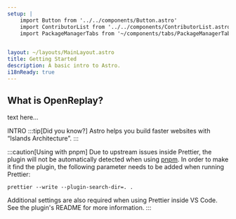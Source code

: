 ```yaml
---
setup: |
    import Button from '../../components/Button.astro'
    import ContributorList from '../../components/ContributorList.astro'
    import PackageManagerTabs from '~/components/tabs/PackageManagerTabs.astro'
    

layout: ~/layouts/MainLayout.astro
title: Getting Started
description: A basic intro to Astro.
i18nReady: true
---
```


<h2>What is OpenReplay?</h2>

<Aside type="tip" title=" did you know?">
    text here...
    </Aside>
   
INTRO
:::tip[Did you know?]
 Astro helps you build faster websites with “Islands Architecture”.
:::

:::caution[Using with pnpm]
Due to upstream issues inside Prettier, the plugin will not be automatically detected when using [pnpm](https://pnpm.io/). In order to make it find the plugin, the following parameter needs to be added when running Prettier:

```shell
prettier --write --plugin-search-dir=. .
```

Additional settings are also required when using Prettier inside VS Code. See the plugin's README for more information.
:::